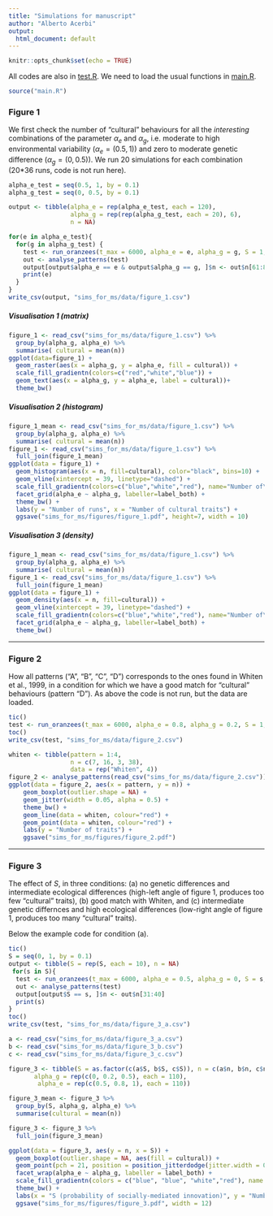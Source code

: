 ```yaml
---
title: "Simulations for manuscript"
author: "Alberto Acerbi"
output:
  html_document: default
---
```


```r
knitr::opts_chunk$set(echo = TRUE)
```

All codes are also in [test.R](test.R). We need to load the usual functions in [main.R](main.R).

```r
source("main.R")
```

### Figure 1 

We first check the number of "cultural" behaviours for all the *interesting* combinations of the parameter $\alpha_e$ and $\alpha_g$, i.e. moderate to high environmental variability ($\alpha_e=(0.5,1)$) and zero to moderate genetic difference ($\alpha_g=(0,0.5)$). We run 20 simulations for each combination (20*36 runs, code is not run here).

```r
alpha_e_test = seq(0.5, 1, by = 0.1)
alpha_g_test = seq(0, 0.5, by = 0.1)

output <- tibble(alpha_e = rep(alpha_e_test, each = 120), 
                 alpha_g = rep(rep(alpha_g_test, each = 20), 6),
                 n = NA)

for(e in alpha_e_test){
  for(g in alpha_g_test) {
    test <- run_oranzees(t_max = 6000, alpha_e = e, alpha_g = g, S = 1, init_world = TRUE, n_run = 20)
    out <- analyse_patterns(test)
    output[output$alpha_e == e & output$alpha_g == g, ]$n <- out$n[61:80]
    print(e)
  }
}
write_csv(output, "sims_for_ms/data/figure_1.csv")
```

##### Visualisation 1 (matrix)

```r
figure_1 <- read_csv("sims_for_ms/data/figure_1.csv") %>%
  group_by(alpha_g, alpha_e) %>%
  summarise( cultural = mean(n))
ggplot(data=figure_1) +
  geom_raster(aes(x = alpha_g, y = alpha_e, fill = cultural)) +
  scale_fill_gradientn(colors=c("red","white","blue")) +
  geom_text(aes(x = alpha_g, y = alpha_e, label = cultural))+
  theme_bw()
```

##### Visualisation 2 (histogram)

```r
figure_1_mean <- read_csv("sims_for_ms/data/figure_1.csv") %>%
  group_by(alpha_g, alpha_e) %>%
  summarise( cultural = mean(n))
figure_1 <- read_csv("sims_for_ms/data/figure_1.csv") %>%
  full_join(figure_1_mean)
ggplot(data = figure_1) + 
  geom_histogram(aes(x = n, fill=cultural), color="black", bins=10) +
  geom_vline(xintercept = 39, linetype="dashed") +
  scale_fill_gradientn(colors=c("blue","white","red"), name="Number of\ncultural traits") +
  facet_grid(alpha_e ~ alpha_g, labeller=label_both) +
  theme_bw() +
  labs(y = "Number of runs", x = "Number of cultural traits") +
  ggsave("sims_for_ms/figures/figure_1.pdf", height=7, width = 10)

```

##### Visualisation 3 (density)

```r
figure_1_mean <- read_csv("sims_for_ms/data/figure_1.csv") %>%
  group_by(alpha_g, alpha_e) %>%
  summarise( cultural = mean(n))
figure_1 <- read_csv("sims_for_ms/data/figure_1.csv") %>%
  full_join(figure_1_mean)
ggplot(data = figure_1) + 
  geom_density(aes(x = n, fill=cultural)) +
  geom_vline(xintercept = 39, linetype="dashed") +
  scale_fill_gradientn(colors=c("blue","white","red"), name="Number of\ncultural traits") +
  facet_grid(alpha_e ~ alpha_g, labeller=label_both) +
  theme_bw()
```

***

### Figure 2

How all patterns ("A", "B", "C", "D") corresponds to the ones found in Whiten et al., 1999, in a condition for which we have a good match for "cultural" behaviours (pattern "D"). As above the code is not run, but the data are loaded. 

```r
tic()
test <- run_oranzees(t_max = 6000, alpha_e = 0.8, alpha_g = 0.2, S = 1, init_world = TRUE, n_run = 20)
toc()
write_csv(test, "sims_for_ms/data/figure_2.csv")
```

```r
whiten <- tibble(pattern = 1:4, 
                 n = c(7, 16, 3, 38), 
                 data = rep("Whiten", 4)) 
figure_2 <- analyse_patterns(read_csv("sims_for_ms/data/figure_2.csv"))
ggplot(data = figure_2, aes(x = pattern, y = n)) +
    geom_boxplot(outlier.shape = NA) +
    geom_jitter(width = 0.05, alpha = 0.5) +
    theme_bw() +
    geom_line(data = whiten, colour="red") +
    geom_point(data = whiten, colour="red") +
    labs(y = "Number of traits") +
    ggsave("sims_for_ms/figures/figure_2.pdf")
```


***

### Figure 3

The effect of $S$, in three conditions: (a) no genetic differences and intermediate ecological differences (high-left angle of figure 1, produces too few "cultural" traits), (b) good match with Whiten, and (c) intermediate genetic differnces and high ecological differences (low-right angle of figure 1, produces too many "cultural" traits).

Below the example code for condition (a).

```r
tic()
S = seq(0, 1, by = 0.1)
output <- tibble(S = rep(S, each = 10), n = NA)
 for(s in S){
  test <- run_oranzees(t_max = 6000, alpha_e = 0.5, alpha_g = 0, S = s, init_world = TRUE, n_run = 10)
  out <- analyse_patterns(test)
  output[output$S == s, ]$n <- out$n[31:40]
  print(s)
}
toc()
write_csv(test, "sims_for_ms/data/figure_3_a.csv")
```

```r
a <- read_csv("sims_for_ms/data/figure_3_a.csv")
b <- read_csv("sims_for_ms/data/figure_3_b.csv")
c <- read_csv("sims_for_ms/data/figure_3_c.csv")

figure_3 <- tibble(S = as.factor(c(a$S, b$S, c$S)), n = c(a$n, b$n, c$n), 
       alpha_g = rep(c(0, 0.2, 0.5), each = 110), 
        alpha_e = rep(c(0.5, 0.8, 1), each = 110)) 

figure_3_mean <- figure_3 %>%
  group_by(S, alpha_g, alpha_e) %>%
  summarise(cultural = mean(n))

figure_3 <- figure_3 %>%
  full_join(figure_3_mean)

ggplot(data = figure_3, aes(y = n, x = S)) +
  geom_boxplot(outlier.shape = NA, aes(fill = cultural)) +
  geom_point(pch = 21, position = position_jitterdodge(jitter.width = 0.1), aes(fill=cultural)) +
  facet_wrap(alpha_e ~ alpha_g, labeller = label_both) +
  scale_fill_gradientn(colors = c("blue", "blue", "white","red"), name = "Number of\ncultural traits") +
  theme_bw() +
  labs(x = "S (probability of socially-mediated innovation)", y = "Number of cultural traits") +
  ggsave("sims_for_ms/figures/figure_3.pdf", width = 12)
```


